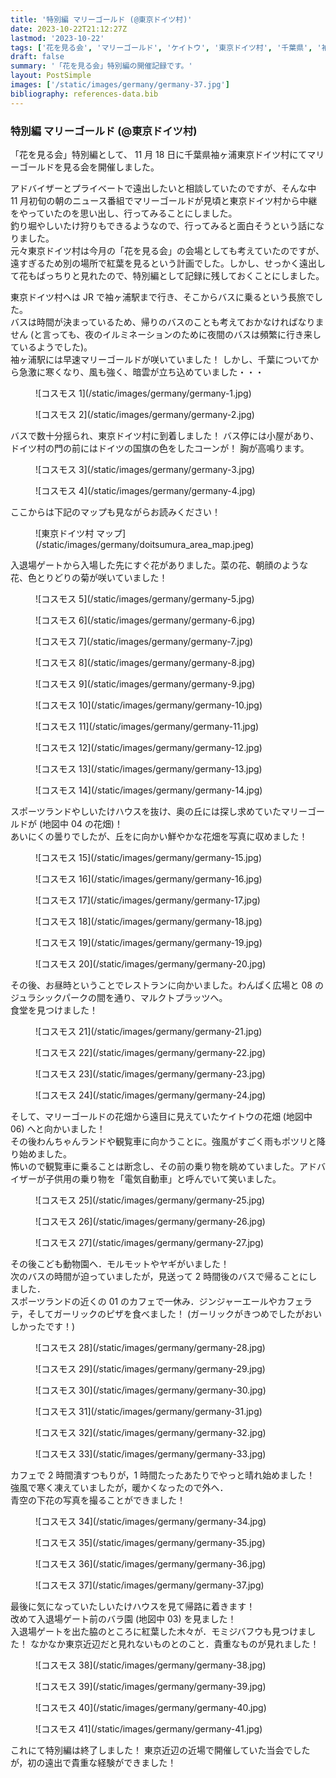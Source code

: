 ```yaml
---
title: '特別編 マリーゴールド (@東京ドイツ村)'
date: 2023-10-22T21:12:27Z
lastmod: '2023-10-22'
tags: ['花を見る会', 'マリーゴールド', 'ケイトウ', '東京ドイツ村', '千葉県', '袖ヶ浦']
draft: false
summary: '「花を見る会」特別編の開催記録です。'
layout: PostSimple
images: ['/static/images/germany/germany-37.jpg']
bibliography: references-data.bib
---
```


### 特別編 マリーゴールド (@東京ドイツ村)

「花を見る会」特別編として、 11 月 18 日に千葉県袖ヶ浦東京ドイツ村にてマリーゴールドを見る会を開催しました。

アドバイザーとプライベートで遠出したいと相談していたのですが、そんな中 11 月初旬の朝のニュース番組でマリーゴールドが見頃と東京ドイツ村から中継をやっていたのを思い出し、行ってみることにしました。<br />
釣り堀やしいたけ狩りもできるようなので、行ってみると面白そうという話になりました。<br />
元々東京ドイツ村は今月の「花を見る会」の会場としても考えていたのですが、遠すぎるため別の場所で紅葉を見るという計画でした。しかし、せっかく遠出して花もばっちりと見れたので、特別編として記録に残しておくことにしました。

東京ドイツ村へは JR で袖ヶ浦駅まで行き、そこからバスに乗るという長旅でした。<br />
バスは時間が決まっているため、帰りのバスのことも考えておかなければなりません (と言っても、夜のイルミネーションのために夜間のバスは頻繁に行き来しているようでした)。<br />
袖ヶ浦駅には早速マリーゴールドが咲いていました！ しかし、千葉についてから急激に寒くなり、風も強く、暗雲が立ち込めていました・・・

<div className="-mx-2 flex flex-wrap overflow-hidden xl:-mx-2">
  <figure className="my-1 w-full overflow-hidden px-2 xl:my-1 xl:w-1/2 xl:px-2">
    ![コスモス 1](/static/images/germany/germany-1.jpg)
  </figure>
  <figure className="my-1 w-full overflow-hidden px-2 xl:my-1 xl:w-1/2 xl:px-2">
    ![コスモス 2](/static/images/germany/germany-2.jpg)
  </figure>
</div>

バスで数十分揺られ、東京ドイツ村に到着しました！ バス停には小屋があり、ドイツ村の門の前にはドイツの国旗の色をしたコーンが！ 胸が高鳴ります。

<div className="-mx-2 flex flex-wrap overflow-hidden xl:-mx-2">
  <figure className="my-1 w-full overflow-hidden px-2 xl:my-1 xl:w-1/2 xl:px-2">
    ![コスモス 3](/static/images/germany/germany-3.jpg)
  </figure>
  <figure className="my-1 w-full overflow-hidden px-2 xl:my-1 xl:w-1/2 xl:px-2">
    ![コスモス 4](/static/images/germany/germany-4.jpg)
  </figure>
</div>

ここからは下記のマップも見ながらお読みください！
<div className="-mx-2 flex flex-wrap overflow-hidden xl:-mx-2">
  <figure className="my-1 w-full overflow-hidden px-2 xl:my-1 xl:w-1/2 xl:px-2">
    ![東京ドイツ村 マップ](/static/images/germany/doitsumura_area_map.jpeg)
  </figure>
</div>

入退場ゲートから入場した先にすぐ花がありました。菜の花、朝顔のような花、色とりどりの菊が咲いていました！

<div className="-mx-2 flex flex-wrap overflow-hidden xl:-mx-2">
  <figure className="my-1 w-full overflow-hidden px-2 xl:my-1 xl:w-1/2 xl:px-2">
    ![コスモス 5](/static/images/germany/germany-5.jpg)
  </figure>
  <figure className="my-1 w-full overflow-hidden px-2 xl:my-1 xl:w-1/2 xl:px-2">
    ![コスモス 6](/static/images/germany/germany-6.jpg)
  </figure>
  <figure className="my-1 w-full overflow-hidden px-2 xl:my-1 xl:w-1/2 xl:px-2">
    ![コスモス 7](/static/images/germany/germany-7.jpg)
  </figure>
  <figure className="my-1 w-full overflow-hidden px-2 xl:my-1 xl:w-1/2 xl:px-2">
    ![コスモス 8](/static/images/germany/germany-8.jpg)
  </figure>
  <figure className="my-1 w-full overflow-hidden px-2 xl:my-1 xl:w-1/2 xl:px-2">
    ![コスモス 9](/static/images/germany/germany-9.jpg)
  </figure>
  <figure className="my-1 w-full overflow-hidden px-2 xl:my-1 xl:w-1/2 xl:px-2">
    ![コスモス 10](/static/images/germany/germany-10.jpg)
  </figure>
  <figure className="my-1 w-full overflow-hidden px-2 xl:my-1 xl:w-1/2 xl:px-2">
    ![コスモス 11](/static/images/germany/germany-11.jpg)
  </figure>
  <figure className="my-1 w-full overflow-hidden px-2 xl:my-1 xl:w-1/2 xl:px-2">
    ![コスモス 12](/static/images/germany/germany-12.jpg)
  </figure>
  <figure className="my-1 w-full overflow-hidden px-2 xl:my-1 xl:w-1/2 xl:px-2">
    ![コスモス 13](/static/images/germany/germany-13.jpg)
  </figure>
  <figure className="my-1 w-full overflow-hidden px-2 xl:my-1 xl:w-1/2 xl:px-2">
    ![コスモス 14](/static/images/germany/germany-14.jpg)
  </figure>
</div>

スポーツランドやしいたけハウスを抜け、奥の丘には探し求めていたマリーゴールドが (地図中 04 の花畑)！ <br />
あいにくの曇りでしたが、丘をに向かい鮮やかな花畑を写真に収めました！

<div className="-mx-2 flex flex-wrap overflow-hidden xl:-mx-2">
  <figure className="my-1 w-full overflow-hidden px-2 xl:my-1 xl:w-1/2 xl:px-2">
    ![コスモス 15](/static/images/germany/germany-15.jpg)
  </figure>
  <figure className="my-1 w-full overflow-hidden px-2 xl:my-1 xl:w-1/2 xl:px-2">
    ![コスモス 16](/static/images/germany/germany-16.jpg)
  </figure>
  <figure className="my-1 w-full overflow-hidden px-2 xl:my-1 xl:w-1/2 xl:px-2">
    ![コスモス 17](/static/images/germany/germany-17.jpg)
  </figure>
  <figure className="my-1 w-full overflow-hidden px-2 xl:my-1 xl:w-1/2 xl:px-2">
    ![コスモス 18](/static/images/germany/germany-18.jpg)
  </figure>
  <figure className="my-1 w-full overflow-hidden px-2 xl:my-1 xl:w-1/2 xl:px-2">
    ![コスモス 19](/static/images/germany/germany-19.jpg)
  </figure>
  <figure className="my-1 w-full overflow-hidden px-2 xl:my-1 xl:w-1/2 xl:px-2">
    ![コスモス 20](/static/images/germany/germany-20.jpg)
  </figure>
</div>


その後、お昼時ということでレストランに向かいました。わんぱく広場と 08 のジュラシックパークの間を通り、マルクトプラッツへ。<br />
食堂を見つけました！

<div className="-mx-2 flex flex-wrap overflow-hidden xl:-mx-2">
  <figure className="my-1 w-full overflow-hidden px-2 xl:my-1 xl:w-1/2 xl:px-2">
    ![コスモス 21](/static/images/germany/germany-21.jpg)
  </figure>
  <figure className="my-1 w-full overflow-hidden px-2 xl:my-1 xl:w-1/2 xl:px-2">
    ![コスモス 22](/static/images/germany/germany-22.jpg)
  </figure>
  <figure className="my-1 w-full overflow-hidden px-2 xl:my-1 xl:w-1/2 xl:px-2">
    ![コスモス 23](/static/images/germany/germany-23.jpg)
  </figure>
  <figure className="my-1 w-full overflow-hidden px-2 xl:my-1 xl:w-1/2 xl:px-2">
    ![コスモス 24](/static/images/germany/germany-24.jpg)
  </figure>
</div>

そして、マリーゴールドの花畑から遠目に見えていたケイトウの花畑 (地図中 06) へと向かいました！<br />
その後わんちゃんランドや観覧車に向かうことに。強風がすごく雨もポツリと降り始めました。<br />
怖いので観覧車に乗ることは断念し、その前の乗り物を眺めていました。アドバイザーが子供用の乗り物を「電気自動車」と呼んでいて笑いました。

<div className="-mx-2 flex flex-wrap overflow-hidden xl:-mx-2">
  <figure className="my-1 w-full overflow-hidden px-2 xl:my-1 xl:w-1/2 xl:px-2">
    ![コスモス 25](/static/images/germany/germany-25.jpg)
  </figure>
  <figure className="my-1 w-full overflow-hidden px-2 xl:my-1 xl:w-1/2 xl:px-2">
    ![コスモス 26](/static/images/germany/germany-26.jpg)
  </figure>
  <figure className="my-1 w-full overflow-hidden px-2 xl:my-1 xl:w-1/2 xl:px-2">
    ![コスモス 27](/static/images/germany/germany-27.jpg)
  </figure>
</div>

その後こども動物園へ．モルモットやヤギがいました！<br />
次のバスの時間が迫っていましたが，見送って 2 時間後のバスで帰ることにしました．<br />
スポーツランドの近くの 01 のカフェで一休み．ジンジャーエールやカフェラテ，そしてガーリックのピザを食べました！ (ガーリックがきつめでしたがおいしかったです！)

<div className="-mx-2 flex flex-wrap overflow-hidden xl:-mx-2">
  <figure className="my-1 w-full overflow-hidden px-2 xl:my-1 xl:w-1/2 xl:px-2">
    ![コスモス 28](/static/images/germany/germany-28.jpg)
  </figure>
  <figure className="my-1 w-full overflow-hidden px-2 xl:my-1 xl:w-1/2 xl:px-2">
    ![コスモス 29](/static/images/germany/germany-29.jpg)
  </figure>
  <figure className="my-1 w-full overflow-hidden px-2 xl:my-1 xl:w-1/2 xl:px-2">
    ![コスモス 30](/static/images/germany/germany-30.jpg)
  </figure>
  <figure className="my-1 w-full overflow-hidden px-2 xl:my-1 xl:w-1/2 xl:px-2">
    ![コスモス 31](/static/images/germany/germany-31.jpg)
  </figure>
  <figure className="my-1 w-full overflow-hidden px-2 xl:my-1 xl:w-1/2 xl:px-2">
    ![コスモス 32](/static/images/germany/germany-32.jpg)
  </figure>
  <figure className="my-1 w-full overflow-hidden px-2 xl:my-1 xl:w-1/2 xl:px-2">
    ![コスモス 33](/static/images/germany/germany-33.jpg)
  </figure>
</div>

カフェで 2 時間潰すつもりが，1 時間たったあたりでやっと晴れ始めました！ 強風で寒く凍えていましたが，暖かくなったので外へ．<br />
青空の下花の写真を撮ることができました！

<div className="-mx-2 flex flex-wrap overflow-hidden xl:-mx-2">
  <figure className="my-1 w-full overflow-hidden px-2 xl:my-1 xl:w-1/2 xl:px-2">
    ![コスモス 34](/static/images/germany/germany-34.jpg)
  </figure>
  <figure className="my-1 w-full overflow-hidden px-2 xl:my-1 xl:w-1/2 xl:px-2">
    ![コスモス 35](/static/images/germany/germany-35.jpg)
  </figure>
  <figure className="my-1 w-full overflow-hidden px-2 xl:my-1 xl:w-1/2 xl:px-2">
    ![コスモス 36](/static/images/germany/germany-36.jpg)
  </figure>
  <figure className="my-1 w-full overflow-hidden px-2 xl:my-1 xl:w-1/2 xl:px-2">
    ![コスモス 37](/static/images/germany/germany-37.jpg)
  </figure>
</div>

最後に気になっていたしいたけハウスを見て帰路に着きます！<br />
改めて入退場ゲート前のバラ園 (地図中 03) を見ました！<br />
入退場ゲートを出た脇のところに紅葉した木々が．モミジバフウも見つけました！ なかなか東京近辺だと見れないものとのこと．貴重なものが見れました！

<div className="-mx-2 flex flex-wrap overflow-hidden xl:-mx-2">
  <figure className="my-1 w-full overflow-hidden px-2 xl:my-1 xl:w-1/2 xl:px-2">
    ![コスモス 38](/static/images/germany/germany-38.jpg)
  </figure>
  <figure className="my-1 w-full overflow-hidden px-2 xl:my-1 xl:w-1/2 xl:px-2">
    ![コスモス 39](/static/images/germany/germany-39.jpg)
  </figure>
  <figure className="my-1 w-full overflow-hidden px-2 xl:my-1 xl:w-1/2 xl:px-2">
    ![コスモス 40](/static/images/germany/germany-40.jpg)
  </figure>
  <figure className="my-1 w-full overflow-hidden px-2 xl:my-1 xl:w-1/2 xl:px-2">
    ![コスモス 41](/static/images/germany/germany-41.jpg)
  </figure>
</div>

これにて特別編は終了しました！ 東京近辺の近場で開催していた当会でしたが，初の遠出で貴重な経験ができました！